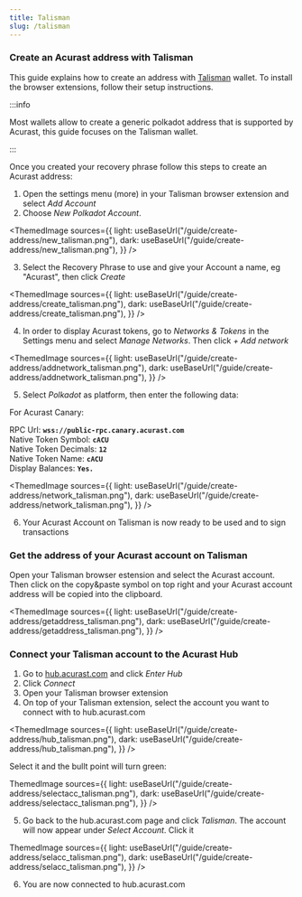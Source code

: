 ```yaml
---
title: Talisman
slug: /talisman
---
```



### Create an Acurast address with Talisman

This guide explains how to create an address with [Talisman](https://talisman.xyz/) wallet. To install the browser extensions, follow their setup instructions.

:::info

Most wallets allow to create a generic polkadot address that is supported by Acurast, this guide focuses on the Talisman wallet.

:::

<div class="padding-vert--md"></div>

Once you created your recovery phrase follow this steps to create an Acurast address:

1. Open the settings menu (more) in your Talisman browser extension and select *Add Account*
2. Choose *New Polkadot Account*.

<ThemedImage
  sources={{
    light: useBaseUrl("/guide/create-address/new_talisman.png"),
    dark: useBaseUrl("/guide/create-address/new_talisman.png"),
  }}
/>

<div class="padding-vert--md"></div>

3. Select the Recovery Phrase to use and give your Account a name, eg "Acurast", then click *Create*


<ThemedImage
  sources={{
    light: useBaseUrl("/guide/create-address/create_talisman.png"),
    dark: useBaseUrl("/guide/create-address/create_talisman.png"),
  }}
/>
<div class="padding-vert--md"></div>

4. In order to display Acurast tokens, go to *Networks & Tokens* in the Settings menu and select *Manage Networks*. Then click *+ Add network*

<ThemedImage
  sources={{
    light: useBaseUrl("/guide/create-address/addnetwork_talisman.png"),
    dark: useBaseUrl("/guide/create-address/addnetwork_talisman.png"),
  }}
/>
<div class="padding-vert--md"></div>

5. Select *Polkadot* as platform, then enter the following data:

For Acurast Canary:

RPC Url: **`wss://public-rpc.canary.acurast.com`**  
Native Token Symbol: **`cACU`**    
Native Token Decimals: **`12`**    
Native Token Name: **`cACU`**    
Display Balances: **`Yes.`**   

<ThemedImage
  sources={{
    light: useBaseUrl("/guide/create-address/network_talisman.png"),
    dark: useBaseUrl("/guide/create-address/network_talisman.png"),
  }}
/>
<div class="padding-vert--md"></div>

6. Your Acurast Account on Talisman is now ready to be used and to sign transactions

### Get the address of your Acurast account on Talisman

Open your Talisman browser estension and select the Acurast account. Then click on the copy&paste symbol on top right and your Acurast account address will be copied into the clipboard. 

<ThemedImage
  sources={{
    light: useBaseUrl("/guide/create-address/getaddress_talisman.png"),
    dark: useBaseUrl("/guide/create-address/getaddress_talisman.png"),
  }}
/>
<div class="padding-vert--md"></div>

### Connect your Talisman account to the Acurast Hub

1. Go to [hub.acurast.com](https://hub.acurast.com/) and click *Enter Hub*
2. Click *Connect*
3. Open your Talisman browser extension
4. On top of your Talisman extension, select the account you want to connect with to hub.acurast.com

<ThemedImage
  sources={{
    light: useBaseUrl("/guide/create-address/hub_talisman.png"),
    dark: useBaseUrl("/guide/create-address/hub_talisman.png"),
  }}
/>
<div class="padding-vert--md"></div>

Select it and the bullt point will turn green:

ThemedImage
  sources={{
    light: useBaseUrl("/guide/create-address/selectacc_talisman.png"),
    dark: useBaseUrl("/guide/create-address/selectacc_talisman.png"),
  }}
/>
<div class="padding-vert--md"></div>

5. Go back to the hub.acurast.com page and click *Talisman*. The account will now appear under *Select Account*. Click it

ThemedImage
  sources={{
    light: useBaseUrl("/guide/create-address/selacc_talisman.png"),
    dark: useBaseUrl("/guide/create-address/selacc_talisman.png"),
  }}
/>
<div class="padding-vert--md"></div>

6. You are now connected to hub.acurast.com

